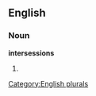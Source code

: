 
==English==

===Noun===
'''intersessions'''

# {{plural of|[[intersession]]}}

[[Category:English plurals]]